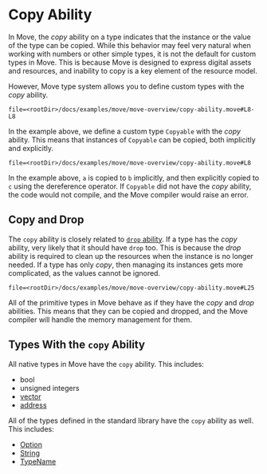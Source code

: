 # Copy Ability

In Move, the _copy_ ability on a type indicates that the instance or the value of the type can be
copied. While this behavior may feel very natural when working with numbers or other simple types,
it is not the default for custom types in Move. This is because Move is designed to express digital
assets and resources, and inability to copy is a key element of the resource model.

However, Move type system allows you to define custom types with the _copy_ ability.

```move
file=<rootDir>/docs/examples/move/move-overview/copy-ability.move#L8-L8
```

In the example above, we define a custom type `Copyable` with the _copy_ ability. This means that
instances of `Copyable` can be copied, both implicitly and explicitly.

```move
file=<rootDir>/docs/examples/move/move-overview/copy-ability.move#L8
```

In the example above, `a` is copied to `b` implicitly, and then explicitly copied to `c` using the
dereference operator. If `Copyable` did not have the _copy_ ability, the code would not compile, and
the Move compiler would raise an error.

## Copy and Drop

The `copy` ability is closely related to [`drop` ability](./drop.mdx). If a type has the
_copy_ ability, very likely that it should have `drop` too. This is because the _drop_ ability is
required to clean up the resources when the instance is no longer needed. If a type has only _copy_,
then managing its instances gets more complicated, as the values cannot be ignored.

```move
file=<rootDir>/docs/examples/move/move-overview/copy-ability.move#L25
```

All of the primitive types in Move behave as if they have the _copy_ and _drop_ abilities. This
means that they can be copied and dropped, and the Move compiler will handle the memory management
for them.

## Types With the `copy` Ability

All native types in Move have the `copy` ability. This includes:

- bool
- unsigned integers
- [vector](../../../../references/framework/move-stdlib/vector.mdx)
- [address](../../../../references/framework/move-stdlib/address.mdx)

All of the types defined in the standard library have the `copy` ability as well. This includes:

- [Option](../../../../references/framework/move-stdlib/option.mdx)
- [String](../../../../references/framework/move-stdlib/string.mdx)
- [TypeName](../../../../references/framework/move-stdlib/type_name.mdx)